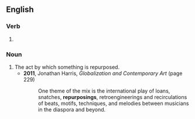==English==

===Verb===
{{head|en|verb form}}

# {{present participle of|en|repurpose|nocat=1}}

===Noun===
{{en-noun}}

# The act by which something is repurposed.
#* '''2011''', Jonathan Harris, ''Globalization and Contemporary Art'' (page 229)
#*: One theme of the mix is the international play of loans, snatches, '''repurposings''', retroengineerings and recirculations of beats, motifs, techniques, and melodies between musicians in the diaspora and beyond.